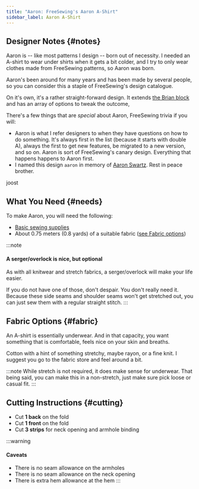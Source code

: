 ```yaml
---
title: "Aaron: FreeSewing's Aaron A-Shirt"
sidebar_label: Aaron A-Shirt
---
```


<DesignInfo design="aaron" />

## Designer Notes {#notes}

Aaron is -- like most patterns I design -- born out of necessity. I needed an
A-shirt to wear under shirts when it gets a bit colder, and I try to only wear
clothes made from FreeSewing patterns, so Aaron was born.

Aaron's been around for many years and has been made by several people, so you
can consider this a staple of FreeSewing's design catalogue.

On it's own, it's a rather straight-forward design. It extends [the Brian
block](https://freesewing.org/designs/brian) and has an array of options to tweak the outcome,

There's a few things that are _special_ about Aaron, FreeSewing trivia if you will:

- Aaron is what I refer designers to when they have questions on how to do
  something. It's always first in the list (because it starts with double A),
  always the first to get new features, be migrated to a new version, and so
  on. Aaron is sort of FreeSewing's canary design. Everything that happens
  happens to Aaron first.
- I named this design `aaron` in memory of [Aaron
  Swartz](https://en.wikipedia.org/wiki/Aaron_Swartz). Rest in peace brother.

joost

## What You Need {#needs}

To make Aaron, you will need the following:

- [Basic sewing supplies](/docs/sewing/basic-sewing-supplies)
- About 0.75 meters (0.8 yards) of a suitable fabric ([see Fabric
  options](#fabric))

:::note

#### A serger/overlock is nice, but optional

As with all knitwear and stretch fabrics, a serger/overlock will make your life
easier.

If you do not have one of those, don't despair. You don't really need it.
Because these side seams and shoulder seams won't get stretched out, you can
just sew them with a regular straight stitch.
:::

## Fabric Options {#fabric}

An A-shirt is essentially underwear. And in that capacity, you want something
that is comfortable, feels nice on your skin and breaths.

Cotton with a hint of something stretchy, maybe rayon, or a fine knit. I
suggest you go to the fabric store and feel around a bit.

:::note
While stretch is not required, it does make sense for underwear. That being
said, you can make this in a non-stretch, just make sure pick loose or casual
fit.
:::

## Cutting Instructions {#cutting}

- Cut **1 back** on the fold
- Cut **1 front** on the fold
- Cut **3 strips** for neck opening and armhole binding

:::warning

#### Caveats

- There is no seam allowance on the armholes
- There is no seam allowance on the neck opening
- There is extra hem allowance at the hem
  :::
